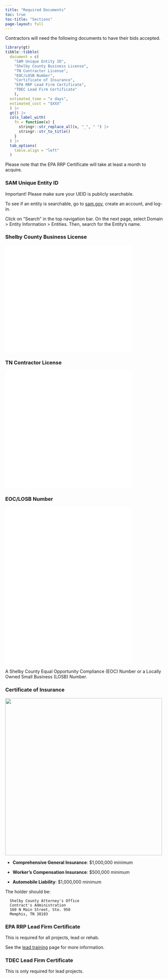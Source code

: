 ```yaml
---
title: "Required Documents"
toc: true
toc-title: "Sections"
page-layout: full
---
```


Contractors will need the following documents to have their bids accepted.

```r
library(gt)
tibble::tibble(
  document = c(
    "SAM Unique Entity ID",
    "Shelby County Business License",
    "TN Contractor License",
    "EOC/LOSB Number",
    "Certificate of Insurance",
    "EPA RRP Lead Firm Certificate",
    "TDEC Lead Firm Certificate"
    ),
  estimated_time = "x days",
  estimated_cost = "$XXX"
  ) |>
  gt() |>
  cols_label_with(
    fn = function(x) {
      stringr::str_replace_all(x, "_", " ") |>
      stringr::str_to_title()
    }
  ) |>
  tab_options(
    table.align = "left"
  )
```


Please note that the EPA RRP Certificate will take at least a month to acquire.

### SAM Unique Entity ID

Important! Please make sure your UEID is publicly searchable. 

To see if an entity is searchable, go to [sam.gov](https://sam.gov/), create an account, and log-in. 

Click on "Search" in the top navigation bar. On the next page, select Domain > Entity Information > Entities. Then, search for the Entity's name.

### Shelby County Business License

<embed src="../examples/Shelby.pdf" width="80%" height="340" 
 type="application/pdf">

### TN Contractor License

<embed src="../examples/TN.pdf" width="80%" height="375" 
 type="application/pdf">

### EOC/LOSB Number

<embed src="../examples/LOSB.pdf" width="80%" height="500" 
 type="application/pdf">

A Shelby County Equal Opportunity Compliance (EOC) Number or a Locally Owned Small Business (LOSB) Number.

### Certificate of Insurance

![](../examples/COI.png){width=500}

- **Comprehensive General Insurance**: $1,000,000 minimum

- **Worker's Compensation Insurance**: $500,000 minimum

- **Automobile Liability**: $1,000,000 minimum

The holder should be:

```
  Shelby County Attorney's Office
  Contract's Administration
  160 N Main Street, Ste. 950
  Memphis, TN 38103
```

### EPA RRP Lead Firm Certificate

This is required for all projects, lead or rehab.

See the [lead training](lead-training.qmd) page for more information.

### TDEC Lead Firm Certificate

This is only required for lead projects.
